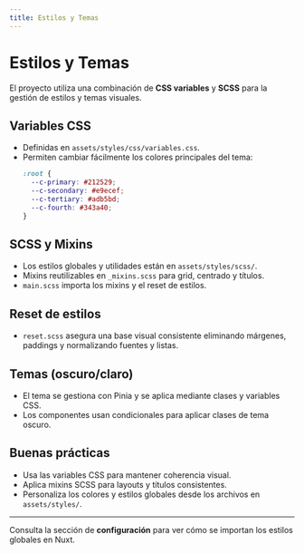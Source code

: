 ```yaml
---
title: Estilos y Temas
---
```


# Estilos y Temas

El proyecto utiliza una combinación de **CSS variables** y **SCSS** para la gestión de estilos y temas visuales.

## Variables CSS

- Definidas en `assets/styles/css/variables.css`.
- Permiten cambiar fácilmente los colores principales del tema:
  ```css
  :root {
    --c-primary: #212529;
    --c-secondary: #e9ecef;
    --c-tertiary: #adb5bd;
    --c-fourth: #343a40;
  }
  ```

## SCSS y Mixins

- Los estilos globales y utilidades están en `assets/styles/scss/`.
- Mixins reutilizables en `_mixins.scss` para grid, centrado y títulos.
- `main.scss` importa los mixins y el reset de estilos.

## Reset de estilos

- `reset.scss` asegura una base visual consistente eliminando márgenes, paddings y normalizando fuentes y listas.

## Temas (oscuro/claro)

- El tema se gestiona con Pinia y se aplica mediante clases y variables CSS.
- Los componentes usan condicionales para aplicar clases de tema oscuro.

## Buenas prácticas

- Usa las variables CSS para mantener coherencia visual.
- Aplica mixins SCSS para layouts y títulos consistentes.
- Personaliza los colores y estilos globales desde los archivos en `assets/styles/`.

---

Consulta la sección de **configuración** para ver cómo se importan los estilos globales en Nuxt.
